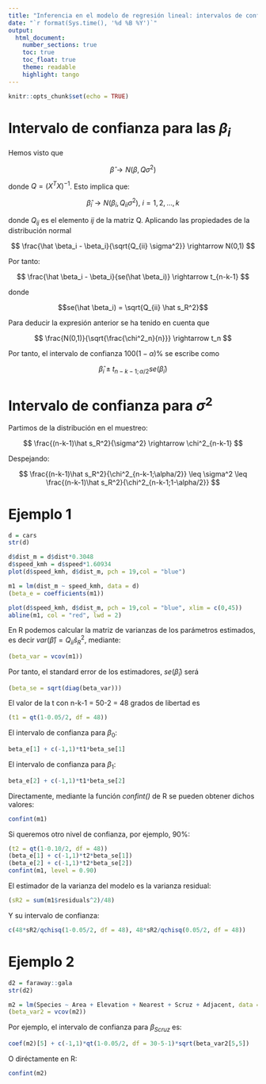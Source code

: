```yaml
---
title: "Inferencia en el modelo de regresión lineal: intervalos de confianza"
date: "`r format(Sys.time(), '%d %B %Y')`"
output: 
  html_document:
    number_sections: true
    toc: true
    toc_float: true
    theme: readable
    highlight: tango
---
```


```r
knitr::opts_chunk$set(echo = TRUE)
```


# Intervalo de confianza para las $\beta_i$

Hemos visto que

$$
\hat \beta \rightarrow N(\beta, Q \sigma^2)
$$

donde $Q = (X^TX)^{-1}$. Esto implica que:

$$
\hat \beta_i \rightarrow N(\beta_i, Q_{ii} \sigma^2), \ i = 1,2, \ldots,k
$$

donde $Q_{ij}$ es el elemento *ij* de la matriz Q. Aplicando las propiedades de la distribución normal

$$
\frac{\hat \beta_i - \beta_i}{\sqrt{Q_{ii} \sigma^2}} \rightarrow N(0,1)
$$

Por tanto:

$$
\frac{\hat \beta_i - \beta_i}{se(\hat \beta_i)} \rightarrow t_{n-k-1}
$$

donde 

$$se(\hat \beta_i) = \sqrt{Q_{ii} \hat s_R^2}$$

Para deducir la expresión anterior se ha tenido en cuenta que

$$
\frac{N(0,1)}{\sqrt{\frac{\chi^2_n}{n}}} \rightarrow t_n
$$

Por tanto, el intervalo de confianza $100(1-\alpha)$% se escribe como

$$
\hat \beta_i \pm t_{n-k-1;\alpha/2} se(\hat \beta_i)
$$

# Intervalo de confianza para $\sigma^2$

Partimos de la distribución en el muestreo:

$$
\frac{(n-k-1)\hat s_R^2}{\sigma^2} \rightarrow \chi^2_{n-k-1}
$$

Despejando:

$$
\frac{(n-k-1)\hat s_R^2}{\chi^2_{n-k-1;\alpha/2}} \leq \sigma^2 \leq \frac{(n-k-1)\hat s_R^2}{\chi^2_{n-k-1;1-\alpha/2}}
$$

# Ejemplo 1

```r
d = cars
str(d)
```

```r
d$dist_m = d$dist*0.3048
d$speed_kmh = d$speed*1.60934
plot(d$speed_kmh, d$dist_m, pch = 19,col = "blue")
```

```r
m1 = lm(dist_m ~ speed_kmh, data = d)
(beta_e = coefficients(m1))
```

```r
plot(d$speed_kmh, d$dist_m, pch = 19,col = "blue", xlim = c(0,45))
abline(m1, col = "red", lwd = 2)
```

En R podemos calcular la matriz de varianzas de los parámetros estimados, es decir $var(\hat \beta) = Q_{ii} \hat s_R^2$, mediante:

```r
(beta_var = vcov(m1))
```

Por tanto, el standard error de los estimadores, $se(\hat \beta_i)$ será

```r
(beta_se = sqrt(diag(beta_var)))
```

El valor de la t con n-k-1 = 50-2 = 48 grados de libertad es

```r
(t1 = qt(1-0.05/2, df = 48))
```

El intervalo de confianza para $\beta_0$:

```r
beta_e[1] + c(-1,1)*t1*beta_se[1]
```

El intervalo de confianza para $\beta_1$:

```r
beta_e[2] + c(-1,1)*t1*beta_se[2]
```

Directamente, mediante la función *confint()* de R se pueden obtener dichos valores:

```r
confint(m1)
```

Si queremos otro nivel de confianza, por ejemplo, 90%:

```r
(t2 = qt(1-0.10/2, df = 48))
(beta_e[1] + c(-1,1)*t2*beta_se[1])
(beta_e[2] + c(-1,1)*t2*beta_se[2])
confint(m1, level = 0.90)
```

El estimador de la varianza del modelo es la varianza residual:

```r
(sR2 = sum(m1$residuals^2)/48)
```

Y su intervalo de confianza:

```r
c(48*sR2/qchisq(1-0.05/2, df = 48), 48*sR2/qchisq(0.05/2, df = 48))
```

# Ejemplo 2

```r
d2 = faraway::gala
str(d2)
```

```r
m2 = lm(Species ~ Area + Elevation + Nearest + Scruz + Adjacent, data = d2)
(beta_var2 = vcov(m2))
```

Por ejemplo, el intervalo de confianza para $\beta_{Scruz}$ es:

```r
coef(m2)[5] + c(-1,1)*qt(1-0.05/2, df = 30-5-1)*sqrt(beta_var2[5,5])
```

O diréctamente en R:

```r
confint(m2)
```




